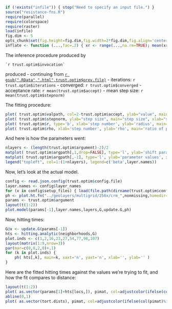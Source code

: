 ```r
if (!exists("infile")) { stop("Need to specify an input file.") }
source("resistance-fns.R")
require(parallel)
require(colorspace)
require(raster)
load(infile)
fig.dim <- 5
opts_chunk$set(fig.height=fig.dim,fig.width=2*fig.dim,fig.align='center')
inflate <- function (...,fac=.2) { xr <- range(...,na.rm=TRUE); mean(xr) + (1+fac) * (xr-mean(xr)) }
```

The inference procedure produced by
```
`r trust.optim$invocation`
```
produced
- continuing from [`r gsub(".RData",".html",trust.optim$prev.file)`](`r gsub(".RData",".html",trust.optim$prev.file)`)
- iterations: `r trust.optim$iterations`
- converged: `r trust.optim$converged`
- acceptance rate: `r mean(trust.optim$accept)`
- mean step size: `r mean(trust.optim$stepnorm)`  


The fitting procedure:
```r
plot( trust.optim$valpath, col=2-trust.optim$accept, ylab="value", main="value", xlab="step number", type='b', log='y' )
plot( trust.optim$stepnorm, ylab="step size", main="step size", xlab="step number", type='b' )
plot( trust.optim$r, type='b', xlab='step number', ylab='radius', main='radius' )
plot( trust.optim$rho, xlab='step number', ylab='rho', main='ratio of predicted to observed improvement', type='b', ylim=c(-2,2) )
```

And here is how the parameters went:
```r
nlayers <- (length(trust.optim$argument)-2)/2
matplot( trust.optim$argpath[,1,drop=FALSE], type='l', ylab='shift parameter', xlab='step number' )
matplot( trust.optim$argpath[,-1], type='l', ylab='parameter values', xlab='step number', lty=c(1,rep(1,nlayers),rep(2,nlayers)), col=c(1,2:(1+nlayers),2:(1+nlayers)) )
legend("topleft", col=1:(1+nlayers), legend=c('beta',layer.names))
```

Now, let's look at the actual model.
```r
config <- read.json.config(trust.optim$config.file)
layer.names <- config$layer_names
for (x in config$setup_files) { load(file.path(dirname(trust.optim$config.file),x)) }
ph <- plot.ht.fn("../geolayers/multigrid/256x/crm_",nonmissing,homedir="..",default.par.args=list(mar=c(3,3,3,3)+.1))
params <- trust.optim$argument
layout(t(1:2))
plot.model(params[-1],layer.names,layers,G,update.G,ph)
```

Now, hitting times:
```r
G@x <- update.G(params[-1])
hts <- hitting.analytic(neighborhoods,G)
plot.inds <- c(1,2,16,23,27,54,77,98,107)
layout(matrix(1:9,nrow=3))
par(mar=c(0,0,2,0)+.1)
for (k in plot.inds) {
    ph( hts[,k], main=k, xaxt='n', yaxt='n', xlab='', ylab='' )
}
```

Here are the fitted hitting times against the values we're trying to fit,
and how the fit compares to distance:
```r
layout(t(1:2))
plot( as.vector(params[1]+hts[locs,]), pimat, col=adjustcolor(ifelse(col(pimat)%in%trust.optim$ref.inds,'red','black'),0.25), pch=20, cex=0.5, ylab="observed times", xlab="fitted times" )
abline(0,1)
plot( as.vector(tort.dists), pimat, col=adjustcolor(ifelse(col(pimat)%in%trust.optim$ref.inds,'red','black'),0.25), pch=20, cex=0.5, ylab="observed times", xlab="geographic distance" )
```

